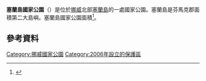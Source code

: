 {{Infobox Protected area
| name = 塞蘭島國家公園
| alt_name = Seiland nasjonalpark
| iucn_category = II
| logo = Seiland nasjonalpark logo.svg
| photo =
| photo_width = 180
| photo_caption = 
| location = {{NOR}}[[特羅姆斯-芬馬克郡|特羅姆斯-芬馬克郡]]
| nearest_city = [[Alta_(town)|Alta]] and [[Hammerfest_(town)|Hammerfest]]
| coords = {{coord|70|23|N|23|10|E|region:NO|display=inline,title}}
| area = {{convert|316|km2|acre|sigfig=3|abbr=on}}
| established = 2006年12月8日
| visitation_num = 
| visitation_year = 
| governing_body = [[County_governor_(Norway)|County Governor]]
}}
'''塞蘭島國家公園'''（{{lang-no|Seiland nasjonalpark}}）是位於[[挪威|挪威]]北部[[塞蘭島|塞蘭島]]的一處國家公園。塞蘭島是芬馬克郡面積第二大島嶼。塞蘭島國家公園面積{{convert|9.6|km2}}<ref>{{cite web|url=http://english.dirnat.no/attachment.ap?id=2911|format=PDF|title=Seiland national park|publisher=Norwegian Directorate for Nature Management|accessdate=2013-01-16}}{{dead link|date=2017年12月 |bot=InternetArchiveBot |fix-attempted=yes }}</ref>。
==參考資料==
{{reflist}}
[[Category:挪威國家公園|Category:挪威國家公園]]
[[Category:2006年設立的保護區|Category:2006年設立的保護區]]